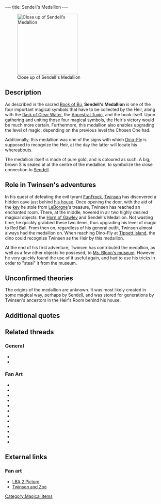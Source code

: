 ---
title: Sendell's Medallion
---

[[Image:sendells_medallion.png|right|200px|thumb|Close up of Sendell's Medallion]]

{{Quote|
Quote=Sendell's Medallion. With this magical symbol, you have just earned the third level of power.|
Character=Official description, Twinsen's first adventure}}

==Description==
As described in the sacred [[Book of Bù]], '''Sendell's Medallion''' is one of the four important magical symbols that have to be collected by the Heir, along with the [[flask of Clear Water]], the [[Ancestral Tunic]], and the book itself. Upon gathering and uniting those four magical symbols, the Heir's victory would be much more certain. Furthermore, this medallion also enables upgrading the level of magic, depending on the previous level the Chosen One had.

Additionally, this medallion was one of the signs with which [[Dino-Fly]] is supposed to recognize the Heir, at the day the latter will locate his whereabouts.

The medallion itself is made of pure gold, and is coloured as such. A big, brown S is sealed at at the centre of the medallion, to symbolize the close connection to [[Sendell]].

==Role in Twinsen's adventures==
In his quest of defeating the evil tyrant [[FunFrock]], [[Twinsen]] has discovered a hidden cave just behind [[Twinsen's house|his house]]. Once opening the door, with the aid of the [[Key to the Heir's room|key]] he stole from [[LeBorgne]]'s treasure, Twinsen has reached an enchanted room. There, at the middle, hovered in air two highly desired magical objects: the [[Horn of Gawley]] and Sendell's Medallion. Not wasting time, he quickly grabbed these two items, thus upgrading his level of magic to Red Ball. From then on, regardless of his general outfit, Twinsen almost always had the medallion on. When reaching Dino-Fly at [[Tippett Island]], the dino could recognize Twinsen as the Heir by this medallion.

At the end of his first adventure, Twinsen has contributed the medallion, as well as a few other objects he possesed, to [[Ms. Bloop's museum]]. However, he very quickly found the use of it useful again, and had to use his tricks in order to "steal" it from the museum.

==Unconfirmed theories==
The origins of the medallion are unknown. It was most likely created in some magical way, perhaps by Sendell, and was stored for generations by Twinsen's ancestors in the Heir's Room behind his house.

==Additional quotes==
{{Quote|
Quote=You have just found your ancestral Tunic and Sendell's Medallion. By storing Magic, it will enable you to bounce your ball at your enemies.|
Character=When Teinsen grabbed the medallion from the museum}}
{{Quote|
Quote=The day will come when someone from the present or future species will rise up and say, 'This world is mine from now on, and the key to all powers belongs to me!' This day will surely come because avarice and violence harbor in the hearts of all species of the universe. If the peril on this day is too great, the Chosen One will come forth. He will rise up against the tyrant and overthrow him. He will free and reunite the people, because throughout the years, the Chosen One's ancestors will have prepared him for his victory. They will have left information and weapons in his dwelling. The Chosen One, also known as the Heir, will, however, have to gather together four magical symbols if he hopes to be victorious: the Tunic, the Book of Bש, Sendell's Medallion and a Flask of Clear Water. On the day of peril Sendell will visit the Heir in his sleep and announce the coming of the final combat. The Heir will then have to go to the Well of Sendell where the goddess will endow her powers on him!|
Character=The Book of Bù}}
{{Quote|
Quote=Good day. Let's see, you can talk to me and you're wearing the Medallion of Sendell: you must be the Heir! I've been waiting for you for centuries and I've got a backache so we'll go carefully. The Hamalayi mountains are too high for me but I can lead you through this entire hemisphere, except for Polar island: it is too well guarded by FunFrock. Where do you want to go?|
Character=Dino-Fly}}
{{Quote|
Quote=I know that symbol on your medallion. Virgul, our sorcerer, told us about your coming, and we have often prayed in front of the Runic Stone, which carries the same symbol. Unfortunately, Dr. FunFrock found it and built his fortress right over it, although the Rock was supposed to be indestructible! I would dig a tunnel for you so that you could enter the building, but you must first sabotage the Teleportation Center. Go find the plans of this center, I can dig only after all the telepods have been neutralized!|
Character=A [[rabbibunny]] at [[Fortress Island]]}}
{{Quote|
Quote=To my future descendants: I have lent to Miss Bloop's private museum, the Medallion and the Ancestral Tunic which rightfully belong to you. Signed: Twinsen.|
Character=A sign at Twinsen's house}}

==Related threads==
===General===
* {{thread|id=6382|title=LBA loophole thread}}
* {{thread|id=6363|title=Sendell's Medallion}}

===Fan Art===
* {{thread|id=11287|title=Twinsen}}
* {{thread|id=11291|title=The Heir}}
* {{thread|id=11279|title=Old drawing from 2000}}
* {{thread|id=11007|title=twinsen paint image, old}}
* {{thread|id=11083|title=Twinsen, my style}}
* {{thread|id=11023|title=2-minutes twinsen"robot"}}
* {{thread|id=10891|title=Twinsen :)}}
* {{thread|id=10819|title=Twinsen want's you!}}
* {{thread|id=10812|title=Ka-meh-ha-meh.. I mean Magic ball blast}}
* {{thread|id=10751|title=Another 3D twinsen}}
* {{thread|id=9868|title=Sendell's medallionS!}}
* {{post|id=112171|title=Lba3}}

==External links==
===Fan art===
* [http://www.deviantart.com/view/12986693/ LBA 2 Picture]
* [http://www.deviantart.com/view/1047280/ Twinsen and Zoe]

[[Category:Magical items]]